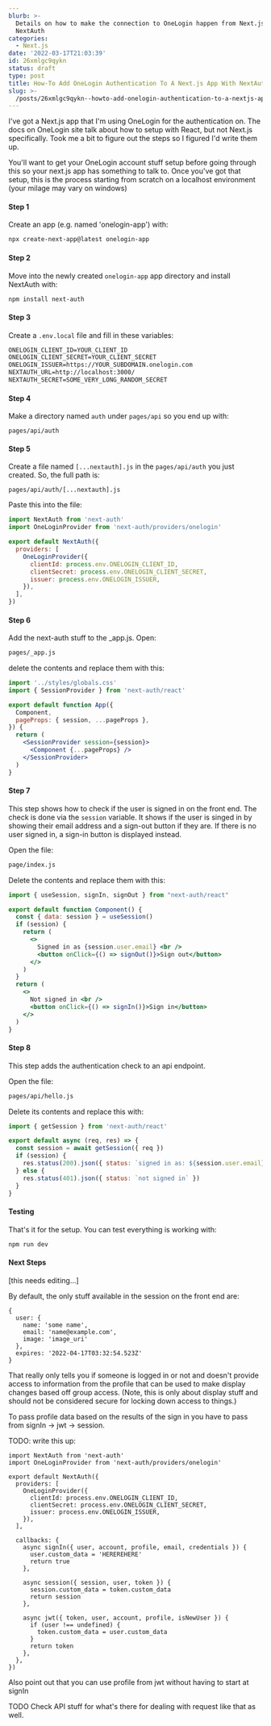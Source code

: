 ```yaml
---
blurb: >-
  Details on how to make the connection to OneLogin happen from Next.js with
  NextAuth
categories:
  - Next.js
date: '2022-03-17T21:03:39'
id: 26xmlgc9qykn
status: draft
type: post
title: How-To Add OneLogin Authentication To A Next.js App With NextAuth
slug: >-
  /posts/26xmlgc9qykn--howto-add-onelogin-authentication-to-a-nextjs-app-with-nextauth
---
```


I've got a Next.js app that I'm using OneLogin for the authentication on. The docs on OneLogin site talk about how to setup with React, but not Next.js specifically. Took me a bit to figure out the steps so I figured I'd write them up. 

You'll want to get your OneLogin account stuff setup before going through this so your next.js app has something to talk to. Once you've got that setup, this is the process starting from scratch on a localhost environment (your milage may vary on windows) 


#### Step 1 

Create an app (e.g. named 'onelogin-app') with:

```bash
npx create-next-app@latest onelogin-app
```


#### Step 2

Move into the newly created `onelogin-app` app directory and install NextAuth with:

```bash
npm install next-auth
```


#### Step 3

Create a `.env.local` file and fill in these variables:

```txt
ONELOGIN_CLIENT_ID=YOUR_CLIENT_ID
ONELOGIN_CLIENT_SECRET=YOUR_CLIENT_SECRET
ONELOGIN_ISSUER=https://YOUR_SUBDOMAIN.onelogin.com
NEXTAUTH_URL=http://localhost:3000/
NEXTAUTH_SECRET=SOME_VERY_LONG_RANDOM_SECRET
```


#### Step 4

Make a directory named `auth` under `pages/api` so you end up with:

```
pages/api/auth
```


#### Step 5

Create a file named `[...nextauth].js` in the `pages/api/auth` you just created. So, the full path is:

```
pages/api/auth/[...nextauth].js
```

Paste this into the file:

```jsx
import NextAuth from 'next-auth'
import OneLoginProvider from 'next-auth/providers/onelogin'

export default NextAuth({
  providers: [
    OneLoginProvider({
      clientId: process.env.ONELOGIN_CLIENT_ID,
      clientSecret: process.env.ONELOGIN_CLIENT_SECRET,
      issuer: process.env.ONELOGIN_ISSUER,
    }),
  ],
})
```

#### Step 6

Add the next-auth stuff to the _app.js. Open:

```txt
pages/_app.js
``` 

delete the contents and replace them with this:

```jsx
import '../styles/globals.css'
import { SessionProvider } from 'next-auth/react'

export default function App({
  Component,
  pageProps: { session, ...pageProps },
}) {
  return (
    <SessionProvider session={session}>
      <Component {...pageProps} />
    </SessionProvider>
  )
}
```

#### Step 7

This step shows how to check if the user is signed in on the front end. The check is done via the `session` variable. It shows if the user is singed in by showing their email address and a sign-out button if they are. If there is no user signed in, a sign-in button is displayed instead. 

Open the file:

```txt
page/index.js
```

Delete the contents and replace them with this:

```jsx
import { useSession, signIn, signOut } from "next-auth/react"

export default function Component() {
  const { data: session } = useSession()
  if (session) {
    return (
      <>
        Signed in as {session.user.email} <br />
        <button onClick={() => signOut()}>Sign out</button>
      </>
    )
  }
  return (
    <>
      Not signed in <br />
      <button onClick={() => signIn()}>Sign in</button>
    </>
  )
}
```


#### Step 8 

This step adds the authentication check to an api endpoint. 

Open the file:

```txt
pages/api/hello.js
```

Delete its contents and replace this with:


```jsx
import { getSession } from 'next-auth/react'

export default async (req, res) => {
  const session = await getSession({ req })
  if (session) {
    res.status(200).json({ status: `signed in as: ${session.user.email}` })
  } else {
    res.status(401).json({ status: `not signed in` })
  }
}
```


#### Testing

That's it for the setup. You can test everything is working with:

```bash
npm run dev
```

#### Next Steps


[this needs editing...]


By default, the only stuff available in the session on the front end are:

```
{
  user: {
    name: 'some name',
    email: 'name@example.com',
    image: 'image_uri'
  },
  expires: '2022-04-17T03:32:54.523Z'
}
```

That really only tells you if someone is logged in or not and doesn't provide access to information from the profile that can be used to make display changes based off group access. (Note, this is only about display stuff and should not be considered secure for locking down access to things.)

To pass profile data based on the results of the sign in you have to pass from signIn -> jwt -> session. 


TODO: write this up:

```
import NextAuth from 'next-auth'
import OneLoginProvider from 'next-auth/providers/onelogin'

export default NextAuth({
  providers: [
    OneLoginProvider({
      clientId: process.env.ONELOGIN_CLIENT_ID,
      clientSecret: process.env.ONELOGIN_CLIENT_SECRET,
      issuer: process.env.ONELOGIN_ISSUER,
    }),
  ],

  callbacks: {
    async signIn({ user, account, profile, email, credentials }) {
      user.custom_data = 'HEREREHERE'
      return true
    },

    async session({ session, user, token }) {
      session.custom_data = token.custom_data
      return session
    },

    async jwt({ token, user, account, profile, isNewUser }) {
      if (user !== undefined) {
        token.custom_data = user.custom_data
      }
      return token
    },
  },
})
```


Also point out that you can use profile from jwt without having to start at signIn


TODO Check API stuff for what's there for dealing with request like that as well. 










